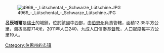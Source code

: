 [[Image:4969_-_Lütschental_-_Schwarze_Lütschine.JPG|right]]

'''呂辰塔爾'''是[[瑞士|瑞士]]的城鎮，位於該國中西部，由[[伯恩州|伯恩州]]負責管轄，面積12.35平方公里，海拔高度714米，2011年人口240，九成人口信奉[[基督教|基督教]]，人口密度每平方公里19人。

{{Switzerland-geo-stub}}
[[Category:伯恩州的市镇|Category:伯恩州的市镇]]